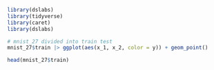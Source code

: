 ```r
library(dslabs)
library(tidyverse)
library(caret)
library(dslabs)

# mnist_27 divided into train test
mnist_27$train |> ggplot(aes(x_1, x_2, color = y)) + geom_point()
``` 

```r
head(mnist_27$train)
```

